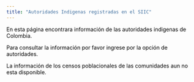 ---
title: "Autoridades Indigenas registradas en el SIIC"
---
<html>
<body style="background-color:# ADD8E6;">
<FONT COLOR="black">
<P>En esta página encontrara información de las autoridades indigenas de Colombia.</P>
<P>Para consultar la información por favor ingrese por la opción de autoridades.</P>
<P>La información de los censos poblacionales de las comunidades aun no esta disponible.</P>
</body>
</html>